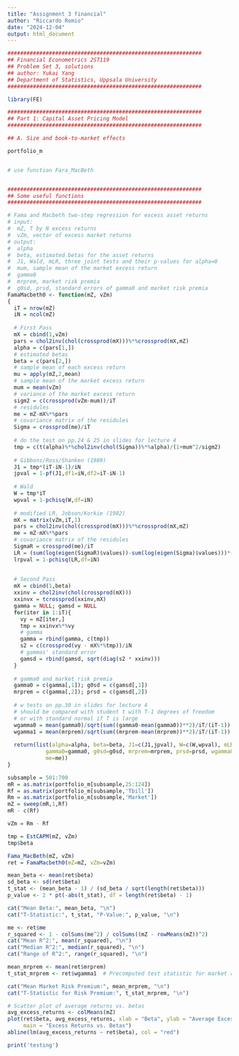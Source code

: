 ```yaml
---
title: "Assignment 3 financial"
author: "Riccardo Romio"
date: "2024-12-04"
output: html_document
---
```


```r
#############################################################
## Financial Econometrics 2ST119
## Problem Set 3, solutions
## author: Yukai Yang
## Department of Statistics, Uppsala University
#############################################################

library(FE)

#############################################################
## Part 1: Capital Asset Pricing Model
#############################################################

## A. Size and book-to-market effects

portfolio_m


# use function Fara_MacBeth


#############################################################
## Some useful functions
#############################################################

# Fama and Macbeth two-step regression for excess asset returns
# input:
#  mZ, T by N excess returns
#  vZm, vector of excess market returns
# output:
#  alpha
#  beta, estimated betas for the asset returns
#  J1, Wald, mLR, three joint tests and their p-values for alpha=0
#  mum, sample mean of the market excess return
#  gamma0
#  mrprem, market risk premia
#  g0sd, prsd, standard errors of gamma0 and market risk premia
FamaMacbeth0 <- function(mZ, vZm)
{
  iT = nrow(mZ)
  iN = ncol(mZ)
  
  # First Pass
  mX = cbind(1,vZm)
  pars = chol2inv(chol(crossprod(mX)))%*%crossprod(mX,mZ)
  alpha = c(pars[1,])
  # estimated betas
  beta = c(pars[2,])
  # sample mean of each excess return
  mu = apply(mZ,2,mean)
  # sample mean of the market excess return
  mum = mean(vZm)
  # variance of the market excess return
  sigm2 = c(crossprod(vZm-mum))/iT
  # residules
  me = mZ-mX%*%pars
  # covariance matrix of the residules
  Sigma = crossprod(me)/iT
  
  # do the test on pp.24 & 25 in slides for lecture 4
  tmp = c(t(alpha)%*%chol2inv(chol(Sigma))%*%alpha)/(1+mum^2/sigm2)
  
  # Gibbons/Ross/Shanken (1989)
  J1 = tmp*(iT-iN-1)/iN
  jpval = 1-pf(J1,df1=iN,df2=iT-iN-1)
  
  # Wald
  W = tmp*iT
  wpval = 1-pchisq(W,df=iN)
  
  # modified LR, Jobson/Korkie (1982)
  mX = matrix(vZm,iT,1)
  pars = chol2inv(chol(crossprod(mX)))%*%crossprod(mX,mZ)
  me = mZ-mX%*%pars
  # covariance matrix of the residules
  SigmaR = crossprod(me)/iT
  LR = (sum(log(eigen(SigmaR)$values))-sum(log(eigen(Sigma)$values)))*(iT-iN/2-2)
  lrpval = 1-pchisq(LR,df=iN)
  
  
  # Second Pass
  mX = cbind(1,beta)
  xxinv = chol2inv(chol(crossprod(mX)))
  xxinvx = tcrossprod(xxinv,mX)
  gamma = NULL; gamsd = NULL
  for(iter in 1:iT){
    vy = mZ[iter,]
    tmp = xxinvx%*%vy
    # gamma
    gamma = rbind(gamma, c(tmp))
    s2 = c(crossprod(vy - mX%*%tmp))/iN
    # gammas' standard error
    gamsd = rbind(gamsd, sqrt(diag(s2 * xxinv)))
  }
  
  # gamma0 and market risk premia
  gamma0 = c(gamma[,1]); g0sd = c(gamsd[,1])
  mrprem = c(gamma[,2]); prsd = c(gamsd[,2])
  
  # w tests on pp.30 in slides for lecture 4
  # should be compared with student t with T-1 degrees of freedom
  # or with standard normal if T is large
  wgamma0 = mean(gamma0)/sqrt(sum((gamma0-mean(gamma0))**2)/iT/(iT-1))
  wgamma1 = mean(mrprem)/sqrt(sum((mrprem-mean(mrprem))**2)/iT/(iT-1))
  
  return(list(alpha=alpha, beta=beta, J1=c(J1,jpval), W=c(W,wpval), mLR=c(LR,lrpval),
            gamma0=gamma0, g0sd=g0sd, mrprem=mrprem, prsd=prsd, wgamma0=wgamma0, wgamma1=wgamma1,
            me=me))
}

subsample = 501:700
mR = as.matrix(portfolio_m[subsample,25:124])
Rf = as.matrix(portfolio_m[subsample,'Tbill'])
Rm = as.matrix(portfolio_m[subsample,'Market'])
mZ = sweep(mR,1,Rf)
mR - c(Rf)

vZm = Rm - Rf

tmp = EstCAPM(mZ, vZm)
tmp$beta

Fama_MacBeth(mZ, vZm)
ret = FamaMacbeth0(mZ=mZ, vZm=vZm)


```

```r
mean_beta <- mean(ret$beta)
sd_beta <- sd(ret$beta)
t_stat <- (mean_beta - 1) / (sd_beta / sqrt(length(ret$beta)))
p_value <- 2 * pt(-abs(t_stat), df = length(ret$beta) - 1)

cat("Mean Beta:", mean_beta, "\n")
cat("T-Statistic:", t_stat, "P-Value:", p_value, "\n")

```

```r
me <- ret$me
r_squared <- 1 - colSums(me^2) / colSums((mZ - rowMeans(mZ))^2)
cat("Mean R^2:", mean(r_squared), "\n")
cat("Median R^2:", median(r_squared), "\n")
cat("Range of R^2:", range(r_squared), "\n")

```
```r
mean_mrprem <- mean(ret$mrprem)
t_stat_mrprem <- ret$wgamma1  # Precomputed test statistic for market risk premium

cat("Mean Market Risk Premium:", mean_mrprem, "\n")
cat("T-Statistic for Risk Premium:", t_stat_mrprem, "\n")

# Scatter plot of average returns vs. betas
avg_excess_returns <- colMeans(mZ)
plot(ret$beta, avg_excess_returns, xlab = "Beta", ylab = "Average Excess Return",
     main = "Excess Returns vs. Betas")
abline(lm(avg_excess_returns ~ ret$beta), col = "red")

```


```r
print('testing')
```



